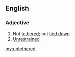 ==English==
===Adjective===
{{en-adj}}
# Not [[tethered]]; not [[tied down]]
# [[unrestrained|Unrestrained]]

[[my:untethered]]